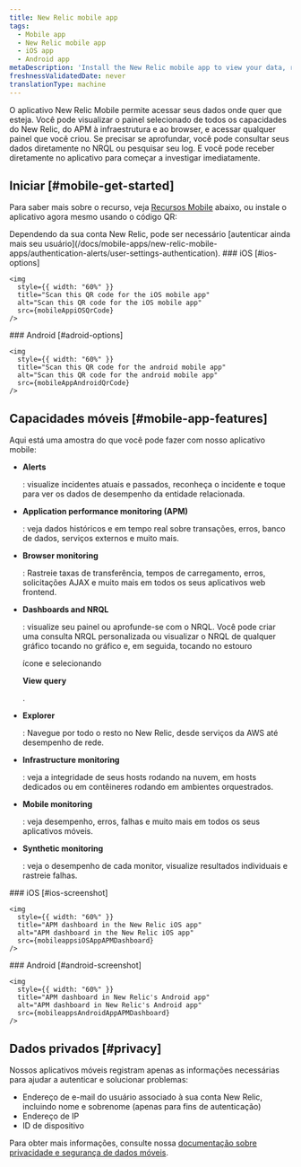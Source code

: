 ```yaml
---
title: New Relic mobile app
tags:
  - Mobile app
  - New Relic mobile app
  - iOS app
  - Android app
metaDescription: 'Install the New Relic mobile app to view your data, run queries, and receive and create alerts.'
freshnessValidatedDate: never
translationType: machine
---
```






O aplicativo New Relic Mobile permite acessar seus dados onde quer que esteja. Você pode visualizar o painel selecionado de todos os capacidades do New Relic, do APM à infraestrutura e ao browser, e acessar qualquer painel que você criou. Se precisar se aprofundar, você pode consultar seus dados diretamente no NRQL ou pesquisar seu log. E você pode receber <InlinePopover type="alerts"/>diretamente no aplicativo para começar a investigar imediatamente.

## Iniciar [#mobile-get-started]

Para saber mais sobre o recurso, veja [Recursos Mobile](#mobile-app-features) abaixo, ou instale o aplicativo agora mesmo usando o código QR:

<Callout variant="tip">
  Dependendo da sua conta New Relic, pode ser necessário [autenticar ainda mais seu usuário](/docs/mobile-apps/new-relic-mobile-apps/authentication-alerts/user-settings-authentication).
</Callout>

<SideBySide>
  <Side>
    ### iOS [#ios-options]

    <img
      style={{ width: "60%" }}
      title="Scan this QR code for the iOS mobile app"
      alt="Scan this QR code for the iOS mobile app"
      src={mobileAppiOSQrCode}
    />
  </Side>

  <Side>
    ### Android [#adroid-options]

    <img
      style={{ width: "60%" }}
      title="Scan this QR code for the android mobile app"
      alt="Scan this QR code for the android mobile app"
      src={mobileAppAndroidQrCode}
    />
  </Side>
</SideBySide>

## Capacidades móveis [#mobile-app-features]

Aqui está uma amostra do que você pode fazer com nosso aplicativo mobile:

* <DNT>**Alerts**</DNT>

  : visualize incidentes atuais e passados, reconheça o incidente e toque para ver os dados de desempenho da entidade relacionada.

* <DNT>**Application performance monitoring (APM)**</DNT>

  : veja dados históricos e em tempo real sobre transações, erros, banco de dados, serviços externos e muito mais.

* <DNT>**Browser monitoring**</DNT>

  : Rastreie taxas de transferência, tempos de carregamento, erros, solicitações AJAX e muito mais em todos os seus aplicativos web frontend.

* <DNT>**Dashboards and NRQL**</DNT>

  : visualize seu painel ou aprofunde-se com o NRQL. Você pode criar uma consulta NRQL personalizada ou visualizar o NRQL de qualquer gráfico tocando no gráfico e, em seguida, tocando no estouro

  <Icon name="fe-more-horizontal"/>

  ícone e selecionando

  <DNT>**View query**</DNT>

  .

* <DNT>**Explorer**</DNT>

  : Navegue por todo o resto no New Relic, desde serviços da AWS até desempenho de rede.

* <DNT>**Infrastructure monitoring**</DNT>

  : veja a integridade de seus hosts rodando na nuvem, em hosts dedicados ou em contêineres rodando em ambientes orquestrados.

* <DNT>**Mobile monitoring**</DNT>

  : veja desempenho, erros, falhas e muito mais em todos os seus aplicativos móveis.

* <DNT>**Synthetic monitoring**</DNT>

  : veja o desempenho de cada monitor, visualize resultados individuais e rastreie falhas.

<SideBySide>
  <Side>
    ### iOS [#ios-screenshot]

    <img
      style={{ width: "60%" }}
      title="APM dashboard in the New Relic iOS app"
      alt="APM dashboard in the New Relic iOS app"
      src={mobileappsiOSAppAPMDashboard}
    />
  </Side>

  <Side>
    ### Android [#android-screenshot]

    <img
      style={{ width: "60%" }}
      title="APM dashboard in New Relic's Android app"
      alt="APM dashboard in New Relic's Android app"
      src={mobileappsAndroidAppAPMDashboard}
    />
  </Side>
</SideBySide>

## Dados privados [#privacy]

Nossos aplicativos móveis registram apenas as informações necessárias para ajudar a autenticar e solucionar problemas:

* Endereço de e-mail do usuário associado à sua conta New Relic, incluindo nome e sobrenome (apenas para fins de autenticação)
* Endereço de IP
* ID de dispositivo

Para obter mais informações, consulte nossa [documentação sobre privacidade e segurança de dados móveis](/docs/mobile-monitoring/new-relic-mobile/get-started/security-mobile-apps).